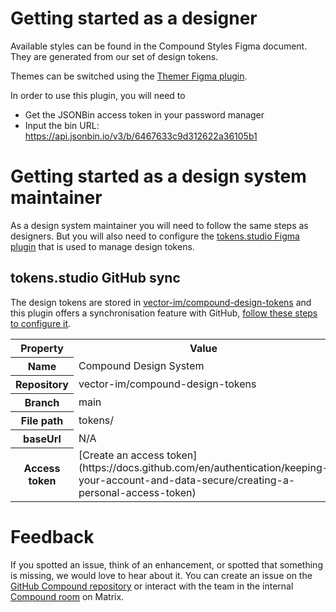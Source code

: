 
<Meta title="Design/: Get started" />

# Getting started as a designer

Available styles can be found in the Compound Styles Figma document.
They are generated from our set of design tokens.

Themes can be switched using the [Themer Figma plugin](https://www.figma.com/community/plugin/731176732337510831/Themer).

In order to use this plugin, you will need to

- Get the JSONBin access token in your password manager
- Input the bin URL: https://api.jsonbin.io/v3/b/6467633c9d312622a36105b1

# Getting started as a design system maintainer

As a design system maintainer you will need to follow the same steps as designers.
But you will also need to configure the [tokens.studio Figma plugin](https://www.figma.com/community/plugin/843461159747178978)
that is used to manage design tokens.

## tokens.studio GitHub sync

The design tokens are stored in [vector-im/compound-design-tokens](https://github.com/vector-im/compound-design-tokens)
and this plugin offers a synchronisation feature with GitHub, [follow these steps to configure it](https://docs.tokens.studio/sync/github).

<table>
  <tbody>
    <tr>
      <th>Property</th>
      <th>Value</th>
    </tr>
    <tr>
      <th>Name</th>
      <td>Compound Design System</td>
    </tr>
    <tr>
      <th>Repository</th>
      <td>vector-im/compound-design-tokens</td>
    </tr>
    <tr>
      <th>Branch</th>
      <td>main</td>
    </tr>
    <tr>
      <th>File path</th>
      <td>tokens/</td>
    </tr>
    <tr>
      <th>baseUrl</th>
      <td>N/A</td>
    </tr>
    <tr>
      <th>Access token</th>
      <td>
        [Create an access
        token](https://docs.github.com/en/authentication/keeping-your-account-and-data-secure/creating-a-personal-access-token)
      </td>
    </tr>
  </tbody>
</table>

# Feedback

If you spotted an issue, think of an enhancement, or spotted that something is missing,
we would love to hear about it. You can create an issue on the [GitHub Compound repository](https://github.com/vector-im/compound/issues/new)
or interact with the team in the internal [Compound room](https://matrix.to/#/#compound:matrix.org) on Matrix.
